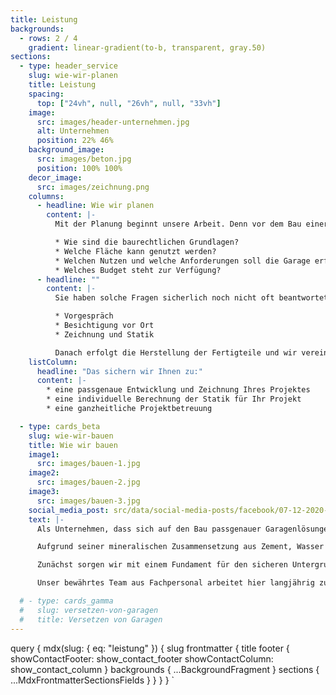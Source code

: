 ```yaml
---
title: Leistung
backgrounds:
  - rows: 2 / 4
    gradient: linear-gradient(to-b, transparent, gray.50)
sections:
  - type: header_service
    slug: wie-wir-planen
    title: Leistung
    spacing:
      top: ["24vh", null, "26vh", null, "33vh"]
    image:
      src: images/header-unternehmen.jpg
      alt: Unternehmen
      position: 22% 46%
    background_image:
      src: images/beton.jpg
      position: 100% 100%
    decor_image:
      src: images/zeichnung.png
    columns:
      - headline: Wie wir planen
        content: |-
          Mit der Planung beginnt unsere Arbeit. Denn vor dem Bau einer Garage sind Fragen zu klären. **Zum Beispiel:**

          * Wie sind die baurechtlichen Grundlagen?
          * Welche Fläche kann genutzt werden?
          * Welchen Nutzen und welche Anforderungen soll die Garage erfüllen?
          * Welches Budget steht zur Verfügung?
      - headline: ""
        content: |-
          Sie haben solche Fragen sicherlich noch nicht oft beantwortet und tun sich vielleicht schwer. Wir beantworten diese Fragen jeden Tag. Hier unterstützen wir Sie also gerne, denn Ihre Wünsche geben die Richtung der Planung vor. Ihr persönlicher Zugewinn an Nutzen hat für uns oberste Priorität. Während der ganzen Bauzeit haben Sie feste Ansprechpartner, die Sie durch folgende **Phasen** begleiten:

          * Vorgespräch
          * Besichtigung vor Ort
          * Zeichnung und Statik

          Danach erfolgt die Herstellung der Fertigteile und wir vereinbaren einen Termin für den Aufbau. Sie können sich dann bereits auf Ihre neue Garage freuen und den neu gewonnen Platz verplanen.
    listColumn:
      headline: "Das sichern wir Ihnen zu:"
      content: |-
        * eine passgenaue Entwicklung und Zeichnung Ihres Projektes
        * eine individuelle Berechnung der Statik für Ihr Projekt
        * eine ganzheitliche Projektbetreuung

  - type: cards_beta
    slug: wie-wir-bauen
    title: Wie wir bauen
    image1:
      src: images/bauen-1.jpg
    image2:
      src: images/bauen-2.jpg
    image3:
      src: images/bauen-3.jpg
    social_media_post: src/data/social-media-posts/facebook/07-12-2020-garage.yaml
    text: |-
      Als Unternehmen, dass sich auf den Bau passgenauer Garagenlösungen spezialisiert hat, ist uns natürlich auch der fachgerechte Bau der Garage ein wichtiges Anliegen. Wir wählen dabei bewusst hochwertige Materialien in Form von Beton, Innendispersionsfarbe, Außenputz, Dach-Beschichtungen und mehr für Sie aus.

      Aufgrund seiner mineralischen Zusammensetzung aus Zement, Wasser und Zuschlägen, erfüllt Beton in unserem System hohe qualitative Anforderungen. **Ihr zusätzliches Plus:** in unserem Leistungsumfang ist die statische Berechnung inbegriffen und es bedarf somit keinem zusätzlichen Statiker.

      Zunächst sorgen wir mit einem Fundament für den sicheren Untergrund Ihrer neuen Garage. Auf Basis unserer Planungen werden parallel die Fertigteile für jede Baustelle hergestellt und anschließend bei Ihnen vor Ort aufgestellt. Dadurch entsteht Ihre neue Garage bereits an einem Tag.

      Unser bewährtes Team aus Fachpersonal arbeitet hier langjährig zusammen und hat schon viele Baustellen zusammen gemeistert. Jede Baustelle wird persönlich betreut.

  # - type: cards_gamma
  #   slug: versetzen-von-garagen
  #   title: Versetzen von Garagen
---
```



  query {
    mdx(slug: { eq: "leistung" }) {
      slug
      frontmatter {
        title
        footer {
          showContactFooter: show_contact_footer
          showContactColumn: show_contact_column
        }
        backgrounds {
          ...BackgroundFragment
        }
        sections {
          ...MdxFrontmatterSectionsFields
        }
      }
    }
  }
`
